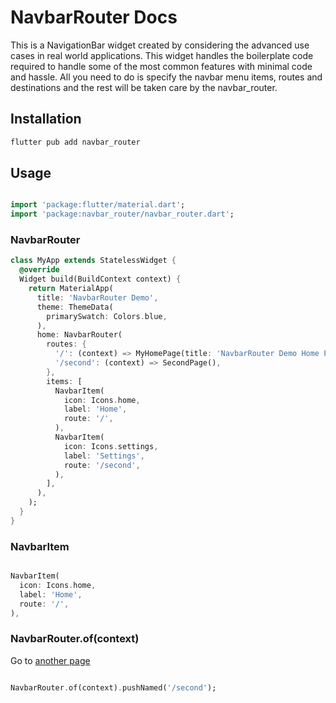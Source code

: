 # NavbarRouter Docs


This is a NavigationBar widget created by considering the advanced use cases in real world applications.
This widget handles the boilerplate code required to handle some of the most common features
with minimal code and hassle. All you need to do is specify the navbar menu items, routes and
destinations and the rest will be taken care by the navbar_router.

## Installation

```bash
flutter pub add navbar_router
```

## Usage

```dart

import 'package:flutter/material.dart';
import 'package:navbar_router/navbar_router.dart';
```

### NavbarRouter

```dart
class MyApp extends StatelessWidget {
  @override
  Widget build(BuildContext context) {
    return MaterialApp(
      title: 'NavbarRouter Demo',
      theme: ThemeData(
        primarySwatch: Colors.blue,
      ),
      home: NavbarRouter(
        routes: {
          '/': (context) => MyHomePage(title: 'NavbarRouter Demo Home Page'),
          '/second': (context) => SecondPage(),
        },
        items: [
          NavbarItem(
            icon: Icons.home,
            label: 'Home',
            route: '/',
          ),
          NavbarItem(
            icon: Icons.settings,
            label: 'Settings',
            route: '/second',
          ),
        ],
      ),
    );
  }
}
```

### NavbarItem

```dart

NavbarItem(
  icon: Icons.home,
  label: 'Home',
  route: '/',
),

```

### NavbarRouter.of(context)

Go to [another page](./)
```dart

NavbarRouter.of(context).pushNamed('/second');

```